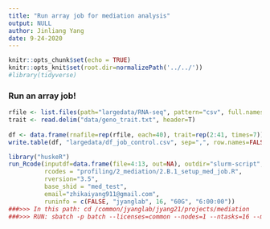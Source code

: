 ```yaml
---
title: "Run array job for mediation analysis"
output: NULL
author: Jinliang Yang
date: 9-24-2020
---
```



```r
knitr::opts_chunk$set(echo = TRUE) 
knitr::opts_knit$set(root.dir=normalizePath('../../')) 
#library(tidyverse)
```


### Run an array job!

```r
rfile <- list.files(path="largedata/RNA-seq", pattern="csv", full.names=TRUE)
trait <- read.delim("data/geno_trait.txt", header=T)
  
df <- data.frame(rnafile=rep(rfile, each=40), trait=rep(2:41, times=7))
write.table(df, "largedata/df_job_control.csv", sep=",", row.names=FALSE, quote=FALSE)

```

```r
library("huskeR")
run_Rcode(inputdf=data.frame(file=4:13, out=NA), outdir="slurm-script", cmdno = 5, 
          rcodes = "profiling/2_mediation/2.B.1_setup_med_job.R",
          rversion="3.5",
          base_shid = "med_test",
          email="zhikaiyang911@gmail.com", 
          runinfo = c(FALSE, "jyanglab", 16, "60G", "6:00:00"))
###>>> In this path: cd /common/jyanglab/jyang21/projects/mediation
###>>> RUN: sbatch -p batch --licenses=common --nodes=1 --ntasks=16 --mem 200G --time=6:00:00 slurm-script/med_test_array.sh
```






